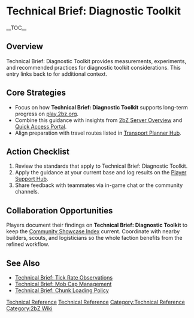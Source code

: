 {{Short description|Technical Brief: Diagnostic Toolkit provides measurements, experiments, and recommended practices for diagnostic toolkit considerations}}
= Technical Brief: Diagnostic Toolkit =
{{2bZ Navbox}}
__TOC__

== Overview ==
Technical Brief: Diagnostic Toolkit provides measurements, experiments, and recommended
practices for diagnostic toolkit considerations. This entry links back to
[[Category:Technical Reference|Technical Reference]] for additional context.

== Core Strategies ==
* Focus on how '''Technical Brief: Diagnostic Toolkit''' supports long-term progress on [[play.2bz.org]].
* Combine this guidance with insights from [[2bZ Server Overview]] and [[Quick Access Portal]].
* Align preparation with travel routes listed in [[Transport Planner Hub]].

== Action Checklist ==
# Review the [[Category:Technical Reference|Technical Reference]] standards that apply to Technical Brief: Diagnostic Toolkit.
# Apply the guidance at your current base and log results on the [[Player Support Hub]].
# Share feedback with teammates via in-game chat or the community channels.

== Collaboration Opportunities ==
Players document their findings on '''Technical Brief: Diagnostic Toolkit''' to keep the
[[Community Showcase Index]] current. Coordinate with nearby builders, scouts, and
logisticians so the whole faction benefits from the refined workflow.

== See Also ==
* [[Technical Brief: Tick Rate Observations]]
* [[Technical Brief: Mob Cap Management]]
* [[Technical Brief: Chunk Loading Policy]]

[[Category:Technical Reference]]
[[Category:2bZ Wiki]]
